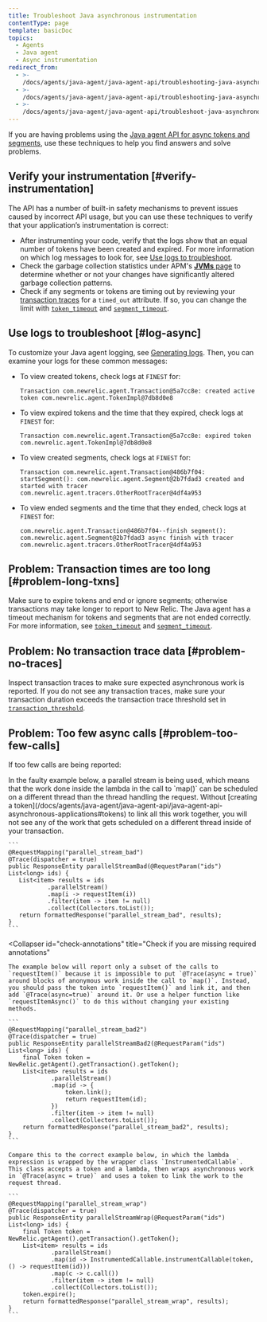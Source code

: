 ```yaml
---
title: Troubleshoot Java asynchronous instrumentation
contentType: page
template: basicDoc
topics:
  - Agents
  - Java agent
  - Async instrumentation
redirect_from:
  - >-
    /docs/agents/java-agent/java-agent-api/troubleshooting-java-asynchronous-applications/
  - >-
    /docs/agents/java-agent/java-agent-api/troubleshooting-java-asynchronous-instrumentation/
  - >-
    /docs/agents/java-agent/java-agent-api/troubleshoot-java-asynchronous-instrumentation/
---
```


If you are having problems using the [Java agent API for async tokens and segments](/docs/agents/java-agent/java-agent-api/java-agent-api-asynchronous-applications), use these techniques to help you find answers and solve problems.

## Verify your instrumentation [#verify-instrumentation]

The API has a number of built-in safety mechanisms to prevent issues caused by incorrect API usage, but you can use these techniques to verify that your application’s instrumentation is correct:

* After instrumenting your code, verify that the logs show that an equal number of tokens have been created and expired. For more information on which log messages to look for, see [Use logs to troubleshoot](#log-async).
* Check the garbage collection statistics under APM's [**JVMs** page](/docs/agents/java-agent/features/jvm-metrics-page) to determine whether or not your changes have significantly altered garbage collection patterns.
* Check if any segments or tokens are timing out by reviewing your [transaction traces](/docs/apm/transactions/transaction-traces/introduction-transaction-traces) for a `timed_out` attribute. If so, you can change the limit with [`token_timeout`](/docs/agents/java-agent/configuration/java-agent-configuration-config-file#cfg-token_timeout) and [`segment_timeout`](/docs/agents/java-agent/configuration/java-agent-configuration-config-file#cfg-segment_timeout).

## Use logs to troubleshoot [#log-async]

To customize your Java agent logging, see [Generating logs](/docs/agents/java-agent/troubleshooting/generating-logs-troubleshooting-java). Then, you can examine your logs for these common messages:

* To view created tokens, check logs at `FINEST` for:

  ```
  Transaction com.newrelic.agent.Transaction@5a7cc8e: created active token com.newrelic.agent.TokenImpl@7db8d0e8
  ```
* To view expired tokens and the time that they expired, check logs at `FINEST` for:

  ```
  Transaction com.newrelic.agent.Transaction@5a7cc8e: expired token com.newrelic.agent.TokenImpl@7db8d0e8
  ```
* To view created segments, check logs at `FINEST` for:

  ```
  Transaction com.newrelic.agent.Transaction@486b7f04: startSegment(): com.newrelic.agent.Segment@2b7fdad3 created and started with tracer com.newrelic.agent.tracers.OtherRootTracer@4df4a953
  ```
* To view ended segments and the time that they ended, check logs at `FINEST` for:

  ```
  com.newrelic.agent.Transaction@486b7f04--finish segment(): com.newrelic.agent.Segment@2b7fdad3 async finish with tracer com.newrelic.agent.tracers.OtherRootTracer@4df4a953
  ```

## Problem: Transaction times are too long [#problem-long-txns]

Make sure to expire tokens and end or ignore segments; otherwise transactions may take longer to report to New Relic. The Java agent has a timeout mechanism for tokens and segments that are not ended correctly. For more information, see [`token_timeout`](/docs/agents/java-agent/configuration/java-agent-configuration-config-file#cfg-token_timeout) and [`segment_timeout`](/docs/agents/java-agent/configuration/java-agent-configuration-config-file#cfg-segment_timeout).

## Problem: No transaction trace data [#problem-no-traces]

Inspect transaction traces to make sure expected asynchronous work is reported. If you do not see any transaction traces, make sure your transaction duration exceeds the transaction trace threshold set in [`transaction_threshold`](/docs/agents/java-agent/configuration/java-agent-configuration-config-file#tt-transaction_threshold).

## Problem: Too few async calls [#problem-too-few-calls]

If too few calls are being reported:

<CollapserGroup>
  <Collapser
    id="ensure-appropriate-link"
    title="Ensure that each activity you monitor is appropriately linked"
  >
    In the faulty example below, a parallel stream is being used, which means that the work done inside the lambda in the call to `map()` can be scheduled on a different thread than the thread handling the request. Without [creating a token](/docs/agents/java-agent/java-agent-api/java-agent-api-asynchronous-applications#tokens) to link all this work together, you will not see any of the work that gets scheduled on a different thread inside of your transaction.

    ```
    @RequestMapping("parallel_stream_bad")
    @Trace(dispatcher = true)
    public ResponseEntity parallelStreamBad(@RequestParam("ids") List<long> ids) {
       List<item> results = ids
               .parallelStream()
               .map(i -> requestItem(i))
               .filter(item -> item != null)
               .collect(Collectors.toList());
       return formattedResponse("parallel_stream_bad", results);  
    }
    ```
  </Collapser>

  <Collapser
    id="check-annotations"
    title="Check if you are missing required annotations"
  >
    The example below will report only a subset of the calls to `requestItem()` because it is impossible to put `@Trace(async = true)` around blocks of anonymous work inside the call to `map()`. Instead, you should pass the token into `requestItem()` and link it, and then add `@Trace(async=true)` around it. Or use a helper function like `requestItemAsync()` to do this without changing your existing methods.

    ```
    @RequestMapping("parallel_stream_bad2")
    @Trace(dispatcher = true)
    public ResponseEntity parallelStreamBad2(@RequestParam("ids") List<long> ids) {
        final Token token = NewRelic.getAgent().getTransaction().getToken();
        List<item> results = ids
                .parallelStream()
                .map(id -> {
                    token.link();
                    return requestItem(id);
                })
                .filter(item -> item != null)
                .collect(Collectors.toList());
        return formattedResponse("parallel_stream_bad2", results);
    }
    ```

    Compare this to the correct example below, in which the lambda expression is wrapped by the wrapper class `InstrumentedCallable`. This class accepts a token and a lambda, then wraps asynchronous work in `@Trace(async = true)` and uses a token to link the work to the request thread.

    ```
    @RequestMapping("parallel_stream_wrap")
    @Trace(dispatcher = true)
    public ResponseEntity parallelStreamWrap(@RequestParam("ids") List<long> ids) {
        final Token token = NewRelic.getAgent().getTransaction().getToken();
        List<item> results = ids
                .parallelStream()
                .map(id -> InstrumentedCallable.instrumentCallable(token, () -> requestItem(id)))
                .map(c -> c.call())
                .filter(item -> item != null)
                .collect(Collectors.toList());
        token.expire();
        return formattedResponse("parallel_stream_wrap", results);
    }
    ```
  </Collapser>
</CollapserGroup>

